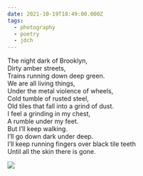 ```yaml
---
date: 2021-10-19T18:49:00.000Z
tags:
  - photography
  - poetry
  - jdch
---
```

The night dark of Brooklyn,<br/>
Dirty amber streets,<br/>
Trains running down deep green.<br/>
We are all living things,<br/>
Under the metal violence of wheels,<br/>
Cold tumble of rusted steel,<br/>
Old tiles that fall into a grind of dust.<br/>
I feel a grinding in my chest,<br/>
A rumble under my feet.<br/>
But I’ll keep walking.<br/>
I’ll go down dark under deep.<br/>
I’ll keep running fingers over black tile teeth<br/>
Until all the skin there is gone.

![](../../assets/photos/20211019-IMG_0030.jpg)
